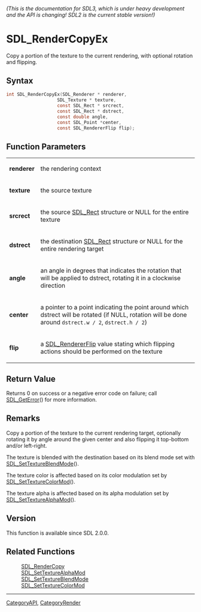 ====== (This is the documentation for SDL3, which is under heavy development and the API is changing! SDL2 is the current stable version!) ======
= SDL_RenderCopyEx =

Copy a portion of the texture to the current rendering, with optional rotation and flipping.

== Syntax ==

<syntaxhighlight lang='c'>
int SDL_RenderCopyEx(SDL_Renderer * renderer,
                   SDL_Texture * texture,
                   const SDL_Rect * srcrect,
                   const SDL_Rect * dstrect,
                   const double angle,
                   const SDL_Point *center,
                   const SDL_RendererFlip flip);
</syntaxhighlight>

== Function Parameters ==

{|
|'''renderer'''
|the rendering context
|-
|'''texture'''
|the source texture
|-
|'''srcrect'''
|the source [[SDL_Rect]] structure or NULL for the entire texture
|-
|'''dstrect'''
|the destination [[SDL_Rect]] structure or NULL for the entire rendering target
|-
|'''angle'''
|an angle in degrees that indicates the rotation that will be applied to dstrect, rotating it in a clockwise direction
|-
|'''center'''
|a pointer to a point indicating the point around which dstrect will be rotated (if NULL, rotation will be done around <code>dstrect.w / 2</code>, <code>dstrect.h / 2</code>)
|-
|'''flip'''
|a [[SDL_RendererFlip]] value stating which flipping actions should be performed on the texture
|}

== Return Value ==

Returns 0 on success or a negative error code on failure; call
[[SDL_GetError]]() for more information.

== Remarks ==

Copy a portion of the texture to the current rendering target, optionally
rotating it by angle around the given center and also flipping it
top-bottom and/or left-right.

The texture is blended with the destination based on its blend mode set
with [[SDL_SetTextureBlendMode]]().

The texture color is affected based on its color modulation set by
[[SDL_SetTextureColorMod]]().

The texture alpha is affected based on its alpha modulation set by
[[SDL_SetTextureAlphaMod]]().

== Version ==

This function is available since SDL 2.0.0.

== Related Functions ==

:[[SDL_RenderCopy]]
:[[SDL_SetTextureAlphaMod]]
:[[SDL_SetTextureBlendMode]]
:[[SDL_SetTextureColorMod]]

----
[[CategoryAPI]], [[CategoryRender]]


